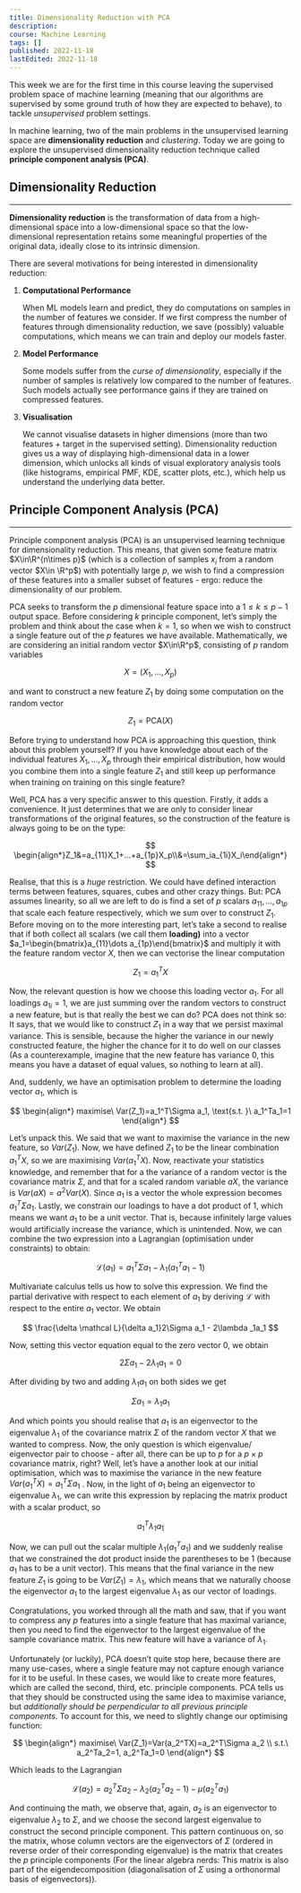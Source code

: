 ```yaml
---
title: Dimensionality Reduction with PCA
description:
course: Machine Learning
tags: []
published: 2022-11-18
lastEdited: 2022-11-18
---
```


This week we are for the first time in this course leaving the supervised problem space of machine learning (meaning that our algorithms are
supervised by some ground truth of how they are expected to behave), to tackle _unsupervised_ problem settings.

In machine learning, two of the main problems in the unsupervised learning space are **dimensionality reduction** and _clustering_. Today we are going
to explore the unsupervised dimensionality reduction technique called **principle component analysis (PCA)**.

## Dimensionality Reduction

---

**Dimensionality reduction** is the transformation of data from a high-dimensional space into a low-dimensional space so that the low-dimensional
representation retains some meaningful properties of the original data, ideally close to its intrinsic dimension.

There are several motivations for being interested in dimensionality reduction:

1. **Computational Performance**

   When ML models learn and predict, they do computations on samples in the number of features we consider. If we first compress the number of
   features through dimensionality reduction, we save (possibly) valuable computations, which means we can train and deploy our models faster.

2. **Model Performance**

   Some models suffer from the _curse of dimensionality_, especially if the number of samples is relatively low compared to the number of features.
   Such models actually see performance gains if they are trained on compressed features.

3. **Visualisation**

   We cannot visualise datasets in higher dimensions (more than two features + target in the supervised setting). Dimensionality reduction gives us a
   way of displaying high-dimensional data in a lower dimension, which unlocks all kinds of visual exploratory analysis tools (like histograms,
   empirical PMF, KDE, scatter plots, etc.), which help us understand the underlying data better.

## Principle Component Analysis (PCA)

---

Principle component analysis (PCA) is an unsupervised learning technique for dimensionality reduction. This means, that given some feature matrix
$X\in\R^{n\times p}$ (which is a collection of samples $x_i$ from a random vector $X\in \R^p$) with potentially large $p$, we wish to find a
compression of these features into a smaller subset of features - ergo: reduce the dimensionality of our problem.

PCA seeks to transform the $p$ dimensional feature space into a $1\le k\le p-1$ output space. Before considering $k$ principle component, let’s simply
the problem and think about the case when $k=1$, so when we wish to construct a single feature out of the $p$ features we have available.
Mathematically, we are considering an initial random vector $X\in\R^p$, consisting of $p$ random variables

$$
X=(X_1, ...,X_p)
$$

and want to construct a new feature $Z_1$ by doing some computation on the random vector

$$
Z_1=\text{PCA}(X)
$$

Before trying to understand how PCA is approaching this question, think about this problem yourself? If you have knowledge about each of the
individual features $X_1,...,X_p$ through their empirical distribution, how would you combine them into a single feature $Z_1$ and still keep up
performance when training on training on this single feature?

Well, PCA has a very specific answer to this question. Firstly, it adds a convenience. It just determines that we are only to consider linear
transformations of the original features, so the construction of the feature is always going to be on the type:

$$
\begin{align*}Z_1&=a_{11}X_1+...+a_{1p}X_p\\&=\sum_ia_{1i}X_i\end{align*}
$$

Realise, that this is a _huge_ restriction. We could have defined interaction terms between features, squares, cubes and other crazy things. But: PCA
assumes linearity, so all we are left to do is find a set of $p$ scalars $a_{11}, ..., a_{1p}$ that scale each feature respectively, which we sum over
to construct $Z_1$. Before moving on to the more interesting part, let’s take a second to realise that if both collect all scalars (we call them
**loading)** into a vector $a_1=\begin{bmatrix}a_{11}\dots a_{1p}\end{bmatrix}$ and multiply it with the feature random vector $X$, then we can
vectorise the linear computation

$$
Z_1=a_1^TX
$$

Now, the relevant question is how we choose this loading vector $a_1$. For all loadings $a_{1i}=1$, we are just summing over the random vectors to
construct a new feature, but is that really the best we can do? PCA does not think so: It says, that we would like to construct $Z_1$ in a way that we
persist maximal variance. This is sensible, because the higher the variance in our newly constructed feature, the higher the chance for it to do well
on our classes (As a counterexample, imagine that the new feature has variance $0$, this means you have a dataset of equal values, so nothing to learn
at all).

And, suddenly, we have an optimisation problem to determine the loading vector $a_1$, which is

$$
\begin{align*}
   maximise\ Var(Z_1)=a_1^T\Sigma a_1,
   \text{s.t. }\  a_1^Ta_1=1
\end{align*}
$$

Let’s unpack this. We said that we want to maximise the variance in the new feature, so $Var(Z_1)$. Now, we have defined $Z_1$ to be the linear
combination $a_1^TX$, so we are maximising $Var(a_1^TX)$. Now, reactivate your statistics knowledge, and remember that for a the variance of a random
vector is the covariance matrix $\Sigma$, and that for a scaled random variable $aX$, the variance is $Var(aX)=a^2Var(X)$. Since $a_1$ is a vector the
whole expression becomes $a_1^T\Sigma a_1$. Lastly, we constrain our loadings to have a dot product of $1$, which means we want $a_1$ to be a unit
vector. That is, because infinitely large values would artificially increase the variance, which is unintended. Now, we can combine the two expression
into a Lagrangian (optimisation under constraints) to obtain:

$$
\mathcal L(a_1)=a_1^T\Sigma a_1-\lambda_1(a_1^Ta_1-1)
$$

Multivariate calculus tells us how to solve this expression. We find the partial derivative with respect to each element of $a_1$ by deriving
$\mathcal L$ with respect to the entire $a_1$ vector. We obtain

$$
\frac{\delta \mathcal L}{\delta a_1}2\Sigma a_1 - 2\lambda _1a_1
$$

Now, setting this vector equation equal to the zero vector $0$, we obtain

$$
2\Sigma a_1 - 2\lambda _1a_1=0
$$

After dividing by two and adding $\lambda_1a_1$ on both sides we get

$$
\Sigma a_1=\lambda_1 a_1
$$

And which points you should realise that $a_1$ is an eigenvector to the eigenvalue $\lambda_1$ of the covariance matrix $\Sigma$ of the random vector
$X$ that we wanted to compress. Now, the only question is which eigenvalue/ eigenvector pair to choose - after all, there can be up to $p$ for a
$p\times p$ covariance matrix, right? Well, let’s have a another look at our initial optimisation, which was to maximise the variance in the new
feature $Var(a_1^TX)=a_1^T\Sigma a_1$ . Now, in the light of $a_1$ being an eigenvector to eigenvalue $\lambda_1$, we can write this expression by
replacing the matrix product with a scalar product, so

$$
a_1^T\lambda_1 a_1
$$

Now, we can pull out the scalar multiple $\lambda_1(a_1^Ta_1)$ and we suddenly realise that we constrained the dot product inside the parentheses to
be $1$ (because $a_1$ has to be a unit vector). This means that the final variance in the new feature $Z_1$ is going to be $Var(Z_1)=\lambda_1$, which
means that we naturally choose the eigenvector $a_1$ to the largest eigenvalue $\lambda_1$ as our vector of loadings.

Congratulations, you worked through all the math and saw, that if you want to compress any $p$ features into a single feature that has maximal
variance, then you need to find the eigenvector to the largest eigenvalue of the sample covariance matrix. This new feature will have a variance of
$\lambda_1$.

Unfortunately (or luckily), PCA doesn’t quite stop here, because there are many use-cases, where a single feature may not capture enough variance for
it to be useful. In these cases, we would like to create more features, which are called the second, third, etc. principle components. PCA tells us
that they should be constructed using the same idea to maximise variance, but _additionally should be perpendicular to all previous principle
components_. To account for this, we need to slightly change our optimising function:

$$
\begin{align*}
maximise\ Var(Z_1)=Var(a_2^TX)=a_2^T\Sigma a_2 \\
s.t.\ a_2^Ta_2=1, a_2^Ta_1=0
\end{align*}
$$

Which leads to the Lagrangian

$$
\mathcal L (a_2)=a_2^T\Sigma a_2-\lambda_2(a_2^Ta_2-1)-\mu(a_2^Ta_1)
$$

And continuing the math, we observe that, again, $a_2$ is an eigenvector to eigenvalue $\lambda_2$ to $\Sigma$, and we choose the second largest
eigenvalue to construct the second principle component. This pattern continuous on, so the matrix, whose column vectors are the eigenvectors of
$\Sigma$ (ordered in reverse order of their corresponding eigenvalue) is the matrix that creates the $p$ principle components (For the linear algebra
nerds: This matrix is also part of the eigendecomposition (diagonalisation of $\Sigma$ using a orthonormal basis of eigenvectors)).

